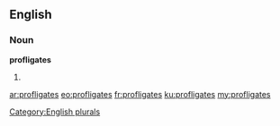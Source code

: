 ==English==

===Noun===
'''profligates'''

# {{plural of|profligate}}

[[Category:English plurals]]

[[ar:profligates]]
[[eo:profligates]]
[[fr:profligates]]
[[ku:profligates]]
[[my:profligates]]
